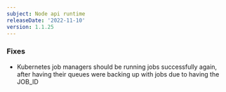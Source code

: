 ```yaml
---
subject: Node api runtime
releaseDate: '2022-11-10'
version: 1.1.25
---
```


### Fixes
* Kubernetes job managers should be running jobs successfully again, after having their queues were backing up with jobs due to having the JOB_ID
